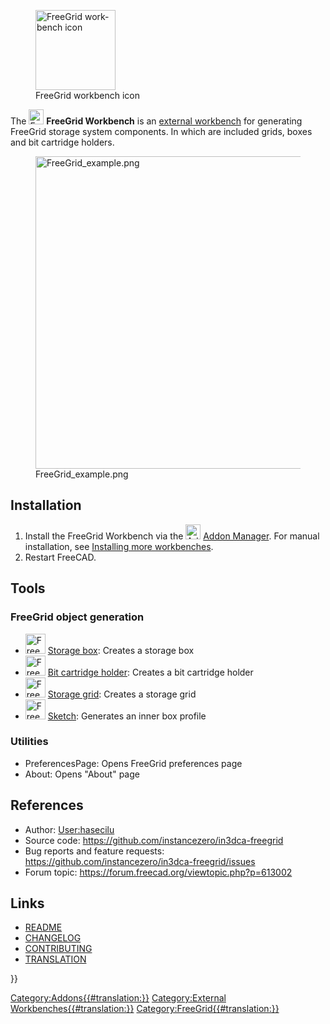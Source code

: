 <languages/>

<div lang="en" dir="ltr" class="mw-content-ltr">
[[Image:FreeGridWorkbench.svg|thumb|128px|FreeGrid workbench icon]]
</div>

{{TOCright}}

<div lang="en" dir="ltr" class="mw-content-ltr">
The [[Image:FreeGridWorkbench.svg|24px]] '''FreeGrid Workbench''' is an [[External_workbenches|external workbench]] for generating FreeGrid storage system components. In which are included grids, boxes and bit cartridge holders.
</div>

[[Image:FreeGrid_example.png|500px]]

<div lang="en" dir="ltr" class="mw-content-ltr">
{{Caption|Example of a FreeGrid 6x4 grid containing 3 boxes and one bit cartridge holder.}}
</div>

<div lang="en" dir="ltr" class="mw-content-ltr">
== Installation ==
</div>

<div lang="en" dir="ltr" class="mw-content-ltr">
# Install the FreeGrid Workbench via the [[Image:AddonManager.svg|24px]] [[Std_AddonMgr|Addon Manager]]. For manual installation, see [[Installing_more_workbenches|Installing more workbenches]].
# Restart FreeCAD.
</div>

<div lang="en" dir="ltr" class="mw-content-ltr">
== Tools ==
</div>

<div lang="en" dir="ltr" class="mw-content-ltr">
=== FreeGrid object generation ===
</div>

<div lang="en" dir="ltr" class="mw-content-ltr">
* [[Image:FreeGrid_StorageBox.svg|32px]] [[FreeGrid_StorageBox|Storage box]]: Creates a storage box
* [[Image:FreeGrid_BitCatridgeHolder.svg|32px]] [[FreeGrid_BitCartridgeHolder|Bit cartridge holder]]: Creates a bit cartridge holder
* [[Image:FreeGrid_StorageGrid.svg|32px]] [[FreeGrid_StorageGrid|Storage grid]]: Creates a storage grid
* [[Image:FreeGrid_Sketch.svg|32px]] [[FreeGrid_Sketch|Sketch]]: Generates an inner box profile
</div>

<div lang="en" dir="ltr" class="mw-content-ltr">
=== Utilities ===
</div>

<div lang="en" dir="ltr" class="mw-content-ltr">
* PreferencesPage: Opens FreeGrid preferences page
* About: Opens "About" page
</div>

<div lang="en" dir="ltr" class="mw-content-ltr">
== References ==
</div>

<div lang="en" dir="ltr" class="mw-content-ltr">
* Author: [[User:hasecilu]]
* Source code: https://github.com/instancezero/in3dca-freegrid
* Bug reports and feature requests: https://github.com/instancezero/in3dca-freegrid/issues
* Forum topic: https://forum.freecad.org/viewtopic.php?p=613002
</div>

<div lang="en" dir="ltr" class="mw-content-ltr">
== Links ==
</div>

<div lang="en" dir="ltr" class="mw-content-ltr">
* [https://github.com/instancezero/in3dca-freegrid/blob/main/README.md README]
* [https://github.com/instancezero/in3dca-freegrid/blob/main/CHANGELOG.md CHANGELOG]
* [https://github.com/instancezero/in3dca-freegrid/blob/main/CONTRIBUTING.md CONTRIBUTING]
* [https://github.com/instancezero/in3dca-freegrid/blob/main/freecad/freegrid/resources/translations/README.md TRANSLATION]
</div>


{{Userdocnavi{{#translation:}}}}
[[Category:Addons{{#translation:}}]]
[[Category:External Workbenches{{#translation:}}]]
[[Category:FreeGrid{{#translation:}}]]